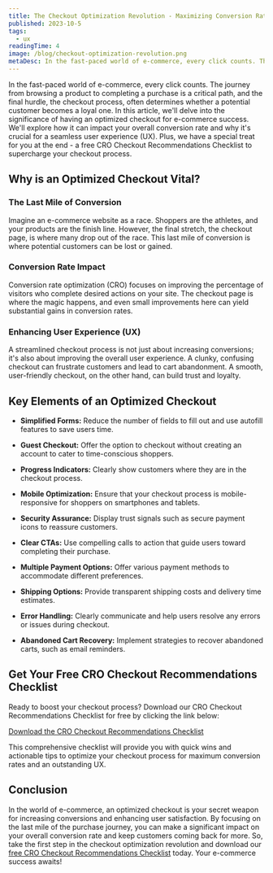 ```yaml
---
title: The Checkout Optimization Revolution - Maximizing Conversion Rates and Enhancing UX
published: 2023-10-5
tags:
  - ux
readingTime: 4
image: /blog/checkout-optimization-revolution.png
metaDesc: In the fast-paced world of e-commerce, every click counts. The journey from browsing a product to completing a purchase is a critical path, and the final hurdle, the checkout process, often determines whether a potential customer becomes a loyal one.
---
```


In the fast-paced world of e-commerce, every click counts. The journey from browsing a product to completing a purchase is a critical path, and the final hurdle, the checkout process, often determines whether a potential customer becomes a loyal one. In this article, we'll delve into the significance of having an optimized checkout for e-commerce success. We'll explore how it can impact your overall conversion rate and why it's crucial for a seamless user experience (UX). Plus, we have a special treat for you at the end - a free CRO Checkout Recommendations Checklist to supercharge your checkout process.

## Why is an Optimized Checkout Vital?

### The Last Mile of Conversion

Imagine an e-commerce website as a race. Shoppers are the athletes, and your products are the finish line. However, the final stretch, the checkout page, is where many drop out of the race. This last mile of conversion is where potential customers can be lost or gained.

### Conversion Rate Impact

Conversion rate optimization (CRO) focuses on improving the percentage of visitors who complete desired actions on your site. The checkout page is where the magic happens, and even small improvements here can yield substantial gains in conversion rates.

<BlogInnerCard slug='3-steps-cro-process-for-exponential-business-growth' />

### Enhancing User Experience (UX)

A streamlined checkout process is not just about increasing conversions; it's also about improving the overall user experience. A clunky, confusing checkout can frustrate customers and lead to cart abandonment. A smooth, user-friendly checkout, on the other hand, can build trust and loyalty.

## Key Elements of an Optimized Checkout

- **Simplified Forms:** Reduce the number of fields to fill out and use autofill features to save users time.

- **Guest Checkout:** Offer the option to checkout without creating an account to cater to time-conscious shoppers.

- **Progress Indicators:** Clearly show customers where they are in the checkout process.

- **Mobile Optimization:** Ensure that your checkout process is mobile-responsive for shoppers on smartphones and tablets.

- **Security Assurance:** Display trust signals such as secure payment icons to reassure customers.

- **Clear CTAs:** Use compelling calls to action that guide users toward completing their purchase.

- **Multiple Payment Options:** Offer various payment methods to accommodate different preferences.

- **Shipping Options:** Provide transparent shipping costs and delivery time estimates.

- **Error Handling:** Clearly communicate and help users resolve any errors or issues during checkout.

- **Abandoned Cart Recovery:** Implement strategies to recover abandoned carts, such as email reminders.

## Get Your Free CRO Checkout Recommendations Checklist

Ready to boost your checkout process? Download our CRO Checkout Recommendations Checklist for free by clicking the link below:

[Download the CRO Checkout Recommendations Checklist](/en/cro-checklist-campaign/)

This comprehensive checklist will provide you with quick wins and actionable tips to optimize your checkout process for maximum conversion rates and an outstanding UX.

## Conclusion

In the world of e-commerce, an optimized checkout is your secret weapon for increasing conversions and enhancing user satisfaction. By focusing on the last mile of the purchase journey, you can make a significant impact on your overall conversion rate and keep customers coming back for more. So, take the first step in the checkout optimization revolution and download our [free CRO Checkout Recommendations Checklist](/en/cro-checklist-campaign/) today. Your e-commerce success awaits!
